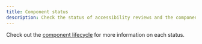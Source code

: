 ```yaml
---
title: Component status
description: Check the status of accessibility reviews and the component lifecycle status of each component.
---
```



<Note>

Check out the [component lifecycle](/guides/component-lifecycle) for more information on each status.

</Note>

<RailsProvider>
  <StatusTable />
</RailsProvider>

